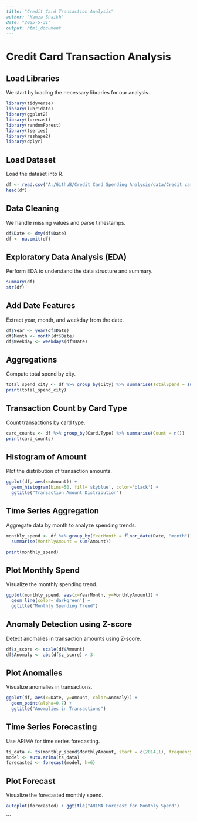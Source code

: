 ``` markdown
---
title: "Credit Card Transaction Analysis"
author: "Hamza Shaikh"
date: "2025-5-31"
output: html_document
---
```

# Credit Card Transaction Analysis

## Load Libraries

We start by loading the necessary libraries for our analysis.

```r
library(tidyverse)
library(lubridate)
library(ggplot2)
library(forecast)
library(randomForest)
library(tseries)
library(reshape2)
library(dplyr)
```

## Load Dataset

Load the dataset into R.

```r
df <- read.csv("A:/GithuB/Credit Card Spending Analysis/data/Credit card transactions.csv", stringsAsFactors = FALSE)
head(df)
```

## Data Cleaning

We handle missing values and parse timestamps.

```r
df$Date <- dmy(df$Date)
df <- na.omit(df)
```

## Exploratory Data Analysis (EDA)

Perform EDA to understand the data structure and summary.

```r
summary(df)
str(df)
```

## Add Date Features

Extract year, month, and weekday from the date.

```r
df$Year <- year(df$Date)
df$Month <- month(df$Date)
df$Weekday <- weekdays(df$Date)
```

## Aggregations

Compute total spend by city.

```r
total_spend_city <- df %>% group_by(City) %>% summarise(TotalSpend = sum(Amount)) %>% arrange(desc(TotalSpend))
print(total_spend_city)
```

## Transaction Count by Card Type

Count transactions by card type.

```r
card_counts <- df %>% group_by(Card.Type) %>% summarise(Count = n())
print(card_counts)
```

## Histogram of Amount

Plot the distribution of transaction amounts.

```r
ggplot(df, aes(x=Amount)) +
  geom_histogram(bins=50, fill='skyblue', color='black') +
  ggtitle("Transaction Amount Distribution")
```

## Time Series Aggregation

Aggregate data by month to analyze spending trends.

```r
monthly_spend <- df %>% group_by(YearMonth = floor_date(Date, "month")) %>%
  summarise(MonthlyAmount = sum(Amount))

print(monthly_spend)
```

## Plot Monthly Spend

Visualize the monthly spending trend.

```r
ggplot(monthly_spend, aes(x=YearMonth, y=MonthlyAmount)) +
  geom_line(color='darkgreen') +
  ggtitle("Monthly Spending Trend")
```

## Anomaly Detection using Z-score

Detect anomalies in transaction amounts using Z-score.

```r
df$z_score <- scale(df$Amount)
df$Anomaly <- abs(df$z_score) > 3
```

## Plot Anomalies

Visualize anomalies in transactions.

```r
ggplot(df, aes(x=Date, y=Amount, color=Anomaly)) +
  geom_point(alpha=0.7) +
  ggtitle("Anomalies in Transactions")
```

## Time Series Forecasting

Use ARIMA for time series forecasting.

```r
ts_data <- ts(monthly_spend$MonthlyAmount, start = c(2014,1), frequency = 12)
model <- auto.arima(ts_data)
forecasted <- forecast(model, h=6)
```

## Plot Forecast

Visualize the forecasted monthly spend.

```r
autoplot(forecasted) + ggtitle("ARIMA Forecast for Monthly Spend")
```

\`\`\`
